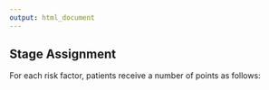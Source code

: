 ```yaml
---
output: html_document
---
```


## Stage Assignment

For each risk factor, patients receive a number of points as follows:



